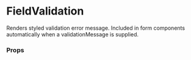 
<Meta title="Components/FieldValidation" component={FieldValidation} />

# FieldValidation

Renders styled validation error message. Included in form components automatically when a validationMessage is supplied.

<Preview>
  <Story name="field validation">
    <FieldValidation message="Please enter a valid email" />
  </Story>
</Preview>

### Props

<Props of={FieldValidation} />
